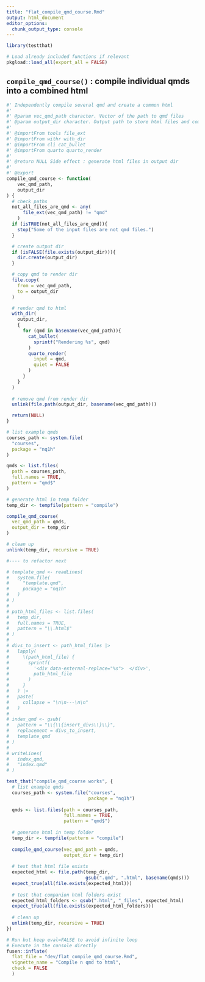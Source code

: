 ```yaml
---
title: "flat_compile_qmd_course.Rmd"
output: html_document
editor_options: 
  chunk_output_type: console
---
```


```r
library(testthat)
```

```r
# Load already included functions if relevant
pkgload::load_all(export_all = FALSE)
```

## `compile_qmd_course()` : compile individual qmds into a combined html

```r
#' Independently compile several qmd and create a common html
#'
#' @param vec_qmd_path character. Vector of the path to qmd files
#' @param output_dir character. Output path to store html files and companion folders
#' 
#' @importFrom tools file_ext
#' @importFrom withr with_dir
#' @importFrom cli cat_bullet
#' @importFrom quarto quarto_render
#' 
#' @return NULL Side effect : generate html files in output dir
#' 
#' @export
compile_qmd_course <- function(
    vec_qmd_path,
    output_dir
) {
  # check paths
  not_all_files_are_qmd <- any(
      file_ext(vec_qmd_path) != "qmd"
    )
  if (isTRUE(not_all_files_are_qmd)){
    stop("Some of the input files are not qmd files.")
  }

  # create output dir
  if (isFALSE(file.exists(output_dir))){
    dir.create(output_dir)
  }

  # copy qmd to render dir
  file.copy(
    from = vec_qmd_path,
    to = output_dir
  )

  # render qmd to html
  with_dir(
    output_dir,
    {
      for (qmd in basename(vec_qmd_path)){
        cat_bullet(
          sprintf("Rendering %s", qmd)
        )
        quarto_render(
          input = qmd,
          quiet = FALSE
        )
      }
    }
  )
  
  # remove qmd from render dir
  unlink(file.path(output_dir, basename(vec_qmd_path)))

  return(NULL)
}
```

```r
# list example qmds
courses_path <- system.file(
  "courses",
  package = "nq1h"
)

qmds <- list.files(
  path = courses_path, 
  full.names = TRUE, 
  pattern = "qmd$"
)

# generate html in temp folder
temp_dir <- tempfile(pattern = "compile") 

compile_qmd_course(
  vec_qmd_path = qmds,
  output_dir = temp_dir
)

# clean up
unlink(temp_dir, recursive = TRUE)

#---- to refactor next

# template_qmd <- readLines(
#   system.file(
#     "template.qmd",
#     package = "nq1h"
#   )
# )
# 
# path_html_files <- list.files(
#   temp_dir, 
#   full.names = TRUE,
#   pattern = "\\.html$"
# )
# 
# divs_to_insert <- path_html_files |> 
#   lapply(
#     \(path_html_file) {
#       sprintf(
#         '<div data-external-replace="%s">  </div>',
#         path_html_file
#       )
#     }
#   ) |> 
#   paste(
#     collapse = "\n\n---\n\n"
#   )
# 
# index_qmd <- gsub(
#   pattern = "\\{\\{insert_divs\\}\\}",
#   replacement = divs_to_insert,
#   template_qmd
# ) 
# 
# writeLines(
#   index_qmd,
#   "index.qmd"
# )

```

```r
test_that("compile_qmd_course works", {
  # list example qmds
  courses_path <- system.file("courses",
                              package = "nq1h")
  
  qmds <- list.files(path = courses_path,
                     full.names = TRUE,
                     pattern = "qmd$")
  
  # generate html in temp folder
  temp_dir <- tempfile(pattern = "compile")
  
  compile_qmd_course(vec_qmd_path = qmds,
                     output_dir = temp_dir)
  
  # test that html file exists
  expected_html <- file.path(temp_dir,
                             gsub(".qmd", ".html", basename(qmds)))
  expect_true(all(file.exists(expected_html)))
  
  # test that companion html folders exist
  expected_html_folders <- gsub(".html", "_files", expected_html)
  expect_true(all(file.exists(expected_html_folders)))
  
  # clean up
  unlink(temp_dir, recursive = TRUE)
})
```


```r
# Run but keep eval=FALSE to avoid infinite loop
# Execute in the console directly
fusen::inflate(
  flat_file = "dev/flat_compile_qmd_course.Rmd",
  vignette_name = "Compile n qmd to html",
  check = FALSE
  )
```

